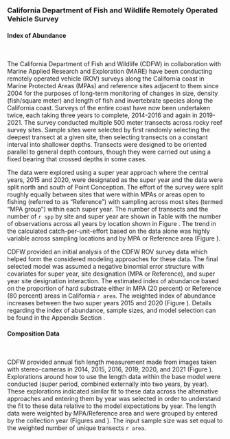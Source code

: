 ### California Department of Fish and Wildlife Remotely Operated Vehicle Survey

#### Index of Abundance 
\

The California Department of Fish and Wildlife (CDFW) in collaboration with Marine Applied Research and Exploration (MARE) have been conducting remotely operated vehicle (ROV) surveys along the California coast in Marine Protected Areas (MPAs) and reference sites adjacent to them since 2004 for the purposes of long-term monitoring of changes in size, density (fish/square meter) and length of fish and invertebrate species along the California coast. Surveys of the entire coast have now been undertaken twice, each taking three years to complete, 2014-2016 and again in 2019-2021. The survey conducted multiple 500 meter transects across rocky reef survey sites. Sample sites were selected by first randomly selecting the deepest transect at a given site, then selecting transects on a constant interval into shallower depths. Transects were designed to be oriented parallel to general depth contours, though they were carried out using a fixed bearing that crossed depths in some cases.

The data were explored using a super year approach where the central years, 2015 and 2020, were designated as the super year and the data were split north and south of Point Conception. The effort of the survey were split roughly equally between sites that were within MPAs or areas open to fishing (referred to as "Reference") with sampling across most sites (termed "MPA group") within each super year. The number of transects and the number of `r spp` by site and super year are shown in Table \ref{tab:rov-obs} with the number of observations across all years by location shown in Figure \ref{fig:rov-obs-loc}.  The trend in the calculated catch-per-unit-effort based on the data alone was highly variable across sampling locations and by MPA or Reference area (Figure \ref{fig:rov-raw-cpue}).   

CDFW provided an initial analysis of the CDFW ROV survey data which helped form the considered modeling approaches for these data. The final selected model was assumed a negative binomial error structure with covariates for super year, site designation (MPA or Reference), and super year site designation interaction. The estimated index of abundance based on the proportion of hard substrate either in MPA (20 percent) or Reference (80 percent) areas in California `r area`. The weighted index of abundance increases between the two super years 2015 and 2020 (Figure \ref{fig:rov-index-main}). Details regarding the index of abundance, sample sizes, and model selection can be found in the Appendix Section \ref{cdfw-rov-index}.

#### Composition Data
\

CDFW provided annual fish length measurement made from images taken with stereo-cameras in 2014, 2015, 2016, 2019, 2020, and 2021 (Figure \ref{fig:rov-len}). Explorations around how to use the length data within the base model were conducted (super period, combined externally into two years, by year). These explorations indicated similar fit to these data across the alternative approaches and entering them by year was selected in order to understand the fit to these data relative to the model expectations by year. The length data were weighted by MPA/Reference area and were grouped by entered by the collection year (Figures \ref{fig:rov-len-data} and \ref{fig:mean-rov-len-data}). The input sample size was set equal to the weighted number of unique transects `r area`.  